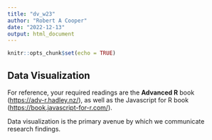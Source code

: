 ```yaml
---
title: "dv_w23"
author: "Robert A Cooper"
date: "2022-12-13"
output: html_document
---
```


```r
knitr::opts_chunk$set(echo = TRUE)
```

## Data Visualization

For reference, your required readings are the **Advanced R** book (<https://adv-r.hadley.nz/>), as well as the Javascript for R book (<https://book.javascript-for-r.com/>).

Data visualization is the primary avenue by which we communicate research findings. 




